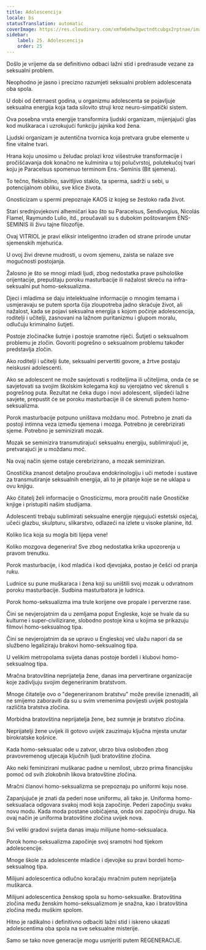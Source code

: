 ```yaml
---
title: Adolescencija
locale: bs
statusTranslation: automatic
coverImage: https://res.cloudinary.com/xmfm6mhw3gwctndtcubgx2rptnae/image/upload/v1740337243/small_cover_educacion_fundamental_a051170f1c.webp
sidebar:
    label: 25. Adolescencija
    order: 25
---
```

Došlo je vrijeme da se definitivno odbaci lažni stid i predrasude vezane za seksualni problem.

Neophodno je jasno i precizno razumjeti seksualni problem adolescenata oba spola.

U dobi od četrnaest godina, u organizmu adolescenta se pojavljuje seksualna energija koja tada silovito struji kroz neuro-simpatički sistem.

Ova posebna vrsta energije transformira ljudski organizam, mijenjajući glas kod muškaraca i uzrokujući funkciju jajnika kod žena.

Ljudski organizam je autentična tvornica koja pretvara grube elemente u fine vitalne tvari.

Hrana koju unosimo u želudac prolazi kroz višestruke transformacije i pročišćavanja dok konačno ne kulminira u toj polučvrstoj, polutekućoj tvari koju je Paracelsus spomenuo terminom Ens.-Seminis (Bit sjemena).

To tečno, fleksibilno, savitljivo staklo, ta sperma, sadrži u sebi, u potencijalnom obliku, sve klice života.

Gnosticizam u spermi prepoznaje KAOS iz kojeg se žestoko rađa život.

Stari srednjovjekovni alhemičari kao što su Paracelsus, Sendivogius, Nicolás Flamel, Raymundo Lulio, itd., proučavali su s dubokim poštovanjem ENS-SEMINIS ili živu tajne filozofije.

Ovaj VITRIOL je pravi eliksir inteligentno izrađen od strane prirode unutar sjemenskih mjehurića.

U ovoj živi drevne mudrosti, u ovom sjemenu, zaista se nalaze sve mogućnosti postojanja.

Žalosno je što se mnogi mladi ljudi, zbog nedostatka prave psihološke orijentacije, prepuštaju poroku masturbacije ili nažalost skreću na infra-seksualni put homo-seksualizma.

Djeci i mladima se daju intelektualne informacije o mnogim temama i usmjeravaju se putem sporta čija zloupotreba jadno skraćuje život, ali nažalost, kada se pojavi seksualna energija s kojom počinje adolescencija, roditelji i učitelji, zasnovani na lažnom puritanizmu i glupom moralu, odlučuju kriminalno šutjeti.

Postoje zločinačke šutnje i postoje sramotne riječi. Šutjeti o seksualnom problemu je zločin. Govoriti pogrešno o seksualnom problemu također predstavlja zločin.

Ako roditelji i učitelji šute, seksualni pervertiti govore, a žrtve postaju neiskusni adolescenti.

Ako se adolescent ne može savjetovati s roditeljima ili učiteljima, onda će se savjetovati sa svojim školskim kolegama koji su vjerojatno već skrenuli s pogrešnog puta. Rezultat ne čeka dugo i novi adolescent, slijedeći lažne savjete, prepustit će se poroku masturbacije ili će skrenuti putem homo-seksualizma.

Porok masturbacije potpuno uništava moždanu moć. Potrebno je znati da postoji intimna veza između sjemena i mozga. Potrebno je cerebrizirati sjeme. Potrebno je seminizirati mozak.

Mozak se seminizira transmutirajući seksualnu energiju, sublimirajući je, pretvarajući je u moždanu moć.

Na ovaj način sjeme ostaje cerebrizirano, a mozak seminiziran.

Gnostička znanost detaljno proučava endokrinologiju i uči metode i sustave za transmutiranje seksualnih energija, ali to je pitanje koje se ne uklapa u ovu knjigu.

Ako čitatelj želi informacije o Gnosticizmu, mora proučiti naše Gnostičke knjige i pristupiti našim studijama.

Adolescenti trebaju sublimirati seksualne energije njegujući estetski osjećaj, učeći glazbu, skulpturu, slikarstvo, odlazeći na izlete u visoke planine, itd.

Koliko lica koja su mogla biti lijepa vene!

Koliko mozgova degenerira! Sve zbog nedostatka krika upozorenja u pravom trenutku.

Porok masturbacije, i kod mladića i kod djevojaka, postao je češći od pranja ruku.

Ludnice su pune muškaraca i žena koji su uništili svoj mozak u odvratnom poroku masturbacije. Sudbina masturbatora je ludnica.

Porok homo-seksualizma ima trule korijene ove propale i perverzne rase.

Čini se nevjerojatnim da u zemljama poput Engleske, koje se hvale da su kulturne i super-civilizirane, slobodno postoje kina u kojima se prikazuju filmovi homo-seksualnog tipa.

Čini se nevjerojatnim da se upravo u Engleskoj već ulažu napori da se službeno legaliziraju brakovi homo-seksualnog tipa.

U velikim metropolama svijeta danas postoje bordeli i klubovi homo-seksualnog tipa.

Mračna bratovština neprijatelja žene, danas ima pervertirane organizacije koje zadivljuju svojim degeneriranim bratstvom.

Mnoge čitatelje ovo o "degeneriranom bratstvu" može previše iznenaditi, ali ne smijemo zaboraviti da su u svim vremenima povijesti uvijek postojala različita bratstva zločina.

Morbidna bratovština neprijatelja žene, bez sumnje je bratstvo zločina.

Neprijatelji žene uvijek ili gotovo uvijek zauzimaju ključna mjesta unutar birokratske košnice.

Kada homo-seksualac ode u zatvor, ubrzo biva oslobođen zbog pravovremenog utjecaja ključnih ljudi bratovštine zločina.

Ako neki feminizirani muškarac padne u nemilost, ubrzo prima financijsku pomoć od svih zlokobnih likova bratovštine zločina.

Mračni članovi homo-seksualizma se prepoznaju po uniformi koju nose.

Zapanjujuće je znati da pederi nose uniformu, ali tako je. Uniforma homo-seksualaca odgovara svakoj modi koja započinje. Pederi započinju svaku novu modu. Kada moda postane uobičajena, onda oni započinju drugu. Na ovaj način je uniforma bratovštine zločina uvijek nova.

Svi veliki gradovi svijeta danas imaju milijune homo-seksualaca.

Porok homo-seksualizma započinje svoj sramotni hod tijekom adolescencije.

Mnoge škole za adolescente mladiće i djevojke su pravi bordeli homo-seksualnog tipa.

Milijuni adolescentica odlučno koračaju mračnim putem neprijatelja muškarca.

Milijuni adolescentica ženskog spola su homo-seksualke. Bratovština zločina među ženskim homo-seksualizmom je snažna, kao i bratovština zločina među muškim spolom.

Hitno je radikalno i definitivno odbaciti lažni stid i iskreno ukazati adolescentima oba spola na sve seksualne misterije.

Samo se tako nove generacije mogu usmjeriti putem REGENERACIJE.


